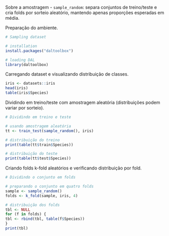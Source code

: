Sobre a amostragem
- `sample_random`: separa conjuntos de treino/teste e cria folds por sorteio aleatório, mantendo apenas proporções esperadas em média.

Preparação do ambiente.
```r
# Sampling dataset

# installation 
install.packages("daltoolbox")

# loading DAL
library(daltoolbox) 
```

Carregando dataset e visualizando distribuição de classes.
```r
iris <- datasets::iris
head(iris)
table(iris$Species)
```

Dividindo em treino/teste com amostragem aleatória (distribuições podem variar por sorteio).
```r
# Dividindo em treino e teste

# usando amostragem aleatória
tt <- train_test(sample_random(), iris)

# distribuição do treino
print(table(tt$train$Species))

# distribuição do teste
print(table(tt$test$Species))
```

Criando folds k-fold aleatórios e verificando distribuição por fold.
```r
# Dividindo o conjunto em folds

# preparando o conjunto em quatro folds
sample <- sample_random()
folds <- k_fold(sample, iris, 4)

# distribuição dos folds
tbl <- NULL
for (f in folds) {
tbl <- rbind(tbl, table(f$Species))
}
print(tbl)
```
